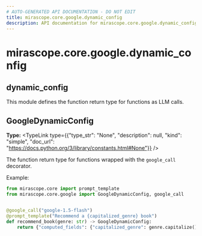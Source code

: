 ```yaml
---
# AUTO-GENERATED API DOCUMENTATION - DO NOT EDIT
title: mirascope.core.google.dynamic_config
description: API documentation for mirascope.core.google.dynamic_config
---
```


# mirascope.core.google.dynamic_config

## <ApiType type="Module" path="core/google/dynamic_config" symbolName="dynamic_config" /> dynamic_config

This module defines the function return type for functions as LLM calls.

## <ApiType type="Attribute" path="core/google/dynamic_config" symbolName="GoogleDynamicConfig" /> GoogleDynamicConfig

**Type:** <TypeLink type={{"type_str": "None", "description": null, "kind": "simple", "doc_url": "https://docs.python.org/3/library/constants.html#None"}} />

The function return type for functions wrapped with the `google_call` decorator.

Example:

```python
from mirascope.core import prompt_template
from mirascope.core.google import GoogleDynamicConfig, google_call


@google_call("google-1.5-flash")
@prompt_template("Recommend a {capitalized_genre} book")
def recommend_book(genre: str) -> GoogleDynamicConfig:
    return {"computed_fields": {"capitalized_genre": genre.capitalize()}}
```




